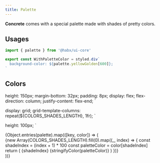 ```yaml
---
title: Palette
---
```




**Concrete** comes with a special palette made with shades of pretty colors.

## Usages

```jsx
import { palette } from '@habx/ui-core'

export const WithPaletteColor = styled.div`
  background-color: ${palette.yellowGolden[600]};
`
```

## Colors


  height: 150px;
  margin-bottom: 32px;
  padding: 8px;
  display: flex;
  flex-direction: column;
  justify-content: flex-end;
`

  display: grid;
  grid-template-columns: repeat(${COLORS_SHADES_LENGTH}, 1fr);
`

  height: 100px;
`

<DocuBackground>
  {Object.entries(palette).map(([key, color]) => (
    <div>
      <Title type="section">{key}</Title>
      <ColorsContainer>
        {new Array(COLORS_SHADES_LENGTH).fill(0).map((_, index) => {
          const shadeIndex = (index + 1) * 100
          const paletteColor = color[shadeIndex]
          return (
            <Color backgroundColor={paletteColor}>
              <Text variation="title">{shadeIndex}</Text>
              <Text type="caption">{stringifyColor(paletteColor)}</Text>
            </Color>
          )
        })}
      </ColorsContainer>
    </div>
  ))}
</DocuBackground>

